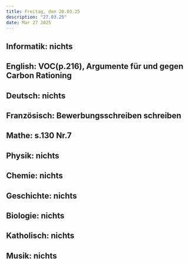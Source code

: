 ```yaml
---
title: Freitag, den 28.03.25
description: "27.03.25"
date: Mar 27 2025
---
```

## Informatik: nichts
## English: VOC(p.216), Argumente für und gegen Carbon Rationing
## Deutsch: nichts
## Französisch: Bewerbungsschreiben schreiben
## Mathe: s.130 Nr.7
## Physik: nichts
## Chemie: nichts
## Geschichte: nichts
## Biologie: nichts
## Katholisch: nichts
## Musik: nichts